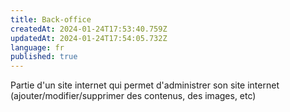 ```yaml
---
title: Back-office
createdAt: 2024-01-24T17:53:40.759Z
updatedAt: 2024-01-24T17:54:05.732Z
language: fr
published: true
---
```


Partie d'un site internet qui permet d'administrer son site internet (ajouter/modifier/supprimer des contenus, des images, etc)
